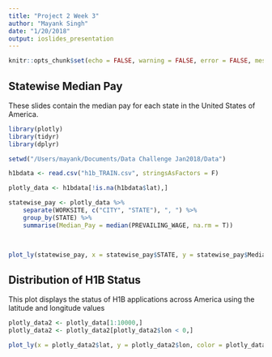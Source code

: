 ```yaml
---
title: "Project 2 Week 3"
author: "Mayank Singh"
date: "1/20/2018"
output: ioslides_presentation
---
```


```r
knitr::opts_chunk$set(echo = FALSE, warning = FALSE, error = FALSE, message = FALSE)
```

## Statewise Median Pay

These slides contain the median pay for each state in the United States of America.

```r
library(plotly)
library(tidyr)
library(dplyr)

setwd("/Users/mayank/Documents/Data Challenge Jan2018/Data")

h1bdata <- read.csv("h1b_TRAIN.csv", stringsAsFactors = F)

plotly_data <- h1bdata[!is.na(h1bdata$lat),]

statewise_pay <- plotly_data %>%
    separate(WORKSITE, c("CITY", "STATE"), ", ") %>%
    group_by(STATE) %>%
    summarise(Median_Pay = median(PREVAILING_WAGE, na.rm = T))


    
plot_ly(statewise_pay, x = statewise_pay$STATE, y = statewise_pay$Median_Pay, alpha = 0.7)

```


## Distribution of H1B Status

This plot displays the status of H1B applications across America using the latitude and longitude values

```r
plotly_data2 <- plotly_data[1:10000,]
plotly_data2 <- plotly_data2[plotly_data2$lon < 0,]

plot_ly(x = plotly_data2$lat, y = plotly_data2$lon, color = plotly_data2$CASE_STATUS, mode = "markers")

```